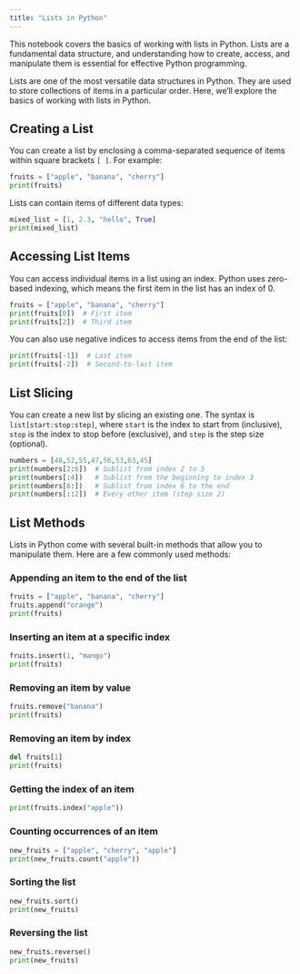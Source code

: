 ```yaml
---
title: "Lists in Python"
---
```


This notebook covers the basics of working with lists in Python. Lists are a fundamental data structure, and understanding how to create, access, and manipulate them is essential for effective Python programming.

Lists are one of the most versatile data structures in Python. They are used to store collections of items in a particular order. Here, we'll explore the basics of working with lists in Python.

## Creating a List

You can create a list by enclosing a comma-separated sequence of items within square brackets `[ ]`. For example:

```python
fruits = ["apple", "banana", "cherry"]
print(fruits)
```

Lists can contain items of different data types:

```python
mixed_list = [1, 2.3, "hello", True]
print(mixed_list)
```

## Accessing List Items

You can access individual items in a list using an index. Python uses zero-based indexing, which means the first item in the list has an index of 0.

```python
fruits = ["apple", "banana", "cherry"]
print(fruits[0])  # First item
print(fruits[2])  # Third item
```

You can also use negative indices to access items from the end of the list:

```python
print(fruits[-1])  # Last item
print(fruits[-2])  # Second-to-last item
```

## List Slicing

You can create a new list by slicing an existing one. The syntax is `list[start:stop:step]`, where `start` is the index to start from (inclusive), `stop` is the index to stop before (exclusive), and `step` is the step size (optional).

```python
numbers = [48,52,55,47,56,53,63,45]
print(numbers[2:6])  # Sublist from index 2 to 5
print(numbers[:4])   # Sublist from the beginning to index 3
print(numbers[6:])   # Sublist from index 6 to the end
print(numbers[::2])  # Every other item (step size 2)
```

## List Methods

Lists in Python come with several built-in methods that allow you to manipulate them. Here are a few commonly used methods:

### Appending an item to the end of the list
```python
fruits = ["apple", "banana", "cherry"]
fruits.append("orange")
print(fruits)
```

### Inserting an item at a specific index
```python
fruits.insert(1, "mango")
print(fruits)
```

### Removing an item by value
```python
fruits.remove("banana")
print(fruits)
```

### Removing an item by index
```python
del fruits[1]
print(fruits)
```

### Getting the index of an item
```python
print(fruits.index("apple"))
```

### Counting occurrences of an item
```python
new_fruits = ["apple", "cherry", "apple"]
print(new_fruits.count("apple"))
```

### Sorting the list
```python
new_fruits.sort()
print(new_fruits)
```

### Reversing the list
```python
new_fruits.reverse()
print(new_fruits)
```

